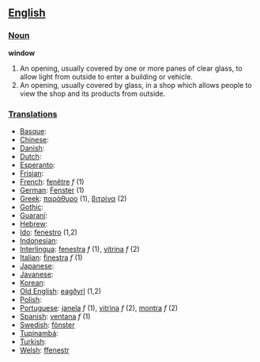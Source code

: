 == [[English]] ==

=== [[Noun]] ===

'''window'''
# An opening, usually covered by one or more panes of clear glass, to allow light from outside to enter a building or vehicle.
# An opening, usually covered by glass, in a shop which allows people to view the shop and its products from outside.

=== [[Translations]] ===

*[[Basque]]:
*[[Chinese]]:
*[[Danish]]:
*[[Dutch]]:
*[[Esperanto]]:
*[[Frisian]]:
*[[French]]: [[fenêtre]] ''f'' (1)
*[[German]]: [[Fenster]] (1)
*[[Greek]]: [[παράθυρο]] (1), [[βιτρίνα]] (2)
*[[Gothic]]:
*[[Guaraní]]:
*[[Hebrew]]:
*[[Ido]]: [[fenestro]] (1,2)
*[[Indonesian]]: 
*[[Interlingua]]: [[fenestra]] ''f'' (1), [[vitrina]] ''f'' (2)
*[[Italian]]: [[finestra]] ''f'' (1)
*[[Japanese]]:
*[[Javanese]]:
*[[Korean]]:
*[[Old English]]: [[eagðyrl]] (1,2)
*[[Polish]]:
*[[Portuguese]]: [[janela]] ''f'' (1), [[vitrina]] ''f'' (2), [[montra]] ''f'' (2)
*[[Spanish]]: [[ventana]] ''f'' (1)
*[[Swedish]]: [[fönster]]
*[[Tupinambá]]:
*[[Turkish]]:
*[[Welsh]]: [[ffenestr]]
